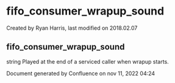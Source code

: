 
# fifo_consumer_wrapup_sound 

 Created by  Ryan Harris, last modified on 2018.02.07

## fifo_consumer_wrapup_sound

string Played at the end of a serviced caller when wrapup starts.

Document generated by Confluence on nov 11, 2022 04:24
